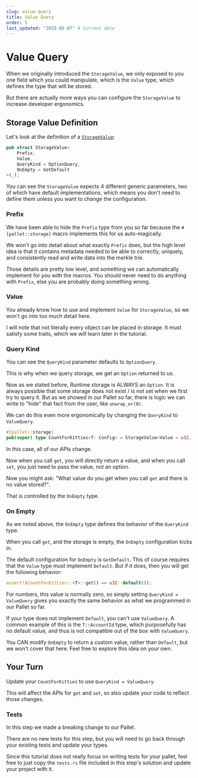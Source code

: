 ```yaml
---
slug: value-query
title: Value Query
order: 5
last_updated: "2025-05-07" # Current date
---
```


# Value Query

When we originally introduced the `StorageValue`, we only exposed to you one field which you could manipulate, which is the `Value` type, which defines the type that will be stored.

But there are actually more ways you can configure the `StorageValue` to increase developer ergonomics.

## Storage Value Definition

Let's look at the definition of a [`StorageValue`](https://docs.rs/frame-support/38.0.0/frame_support/storage/types/struct.StorageValue.html):

```rust
pub struct StorageValue<
	Prefix,
	Value,
	QueryKind = OptionQuery,
	OnEmpty = GetDefault
>(_);
```

You can see the `StorageValue` expects 4 different generic parameters, two of which have default implementations, which means you don't need to define them unless you want to change the configuration.

### Prefix

We have been able to hide the `Prefix` type from you so far because the `#[pallet::storage]` macro implements this for us auto-magically.

We won't go into detail about what exactly `Prefix` does, but the high level idea is that it contains metadata needed to be able to correctly, uniquely, and consistently read and write data into the merkle trie.

Those details are pretty low level, and something we can automatically implement for you with the macros. You should never need to do anything with `Prefix`, else you are probably doing something wrong.

### Value

You already know how to use and implement `Value` for `StorageValue`, so we won't go into too much detail here.

I will note that not literally every object can be placed in storage. It must satisfy some traits, which we will learn later in the tutorial.

### Query Kind

You can see the `QueryKind` parameter defaults to `OptionQuery`.

This is why when we query storage, we get an `Option` returned to us.

Now as we stated before, Runtime storage is ALWAYS an `Option`. It is always possible that some storage does not exist / is not set when we first try to query it. But as we showed in our Pallet so far, there is logic we can write to "hide" that fact from the user, like `unwrap_or(0)`.

We can do this even more ergonomically by changing the `QueryKind` to `ValueQuery`.

```rust
#[pallet::storage]
pub(super) type CountForKitties<T: Config> = StorageValue<Value = u32, QueryKind = ValueQuery>;
```

In this case, all of our APIs change.

Now when you call `get`, you will directly return a value, and when you call `set`, you just need to pass the value, not an option.

Now you might ask: "What value do you get when you call `get` and there is no value stored?".

That is controlled by the `OnEmpty` type.

### On Empty

As we noted above, the `OnEmpty` type defines the behavior of the `QueryKind` type.

When you call `get`, and the storage is empty, the `OnEmpty` configuration kicks in.

The default configuration for `OnEmpty` is `GetDefault`. This of course requires that the `Value` type must implement `Default`. But if it does, then you will get the following behavior:

```rust
assert!(CountForKitties::<T>::get() == u32::default());
```

For numbers, this value is normally zero, so simply setting `QueryKind = ValueQuery` gives you exactly the same behavior as what we programmed in our Pallet so far.

If your type does not implement `Default`, you can't use `ValueQuery`. A common example of this is the `T::AccountId` type, which purposefully has no default value, and thus is not compatible out of the box with `ValueQuery`.

You CAN modify `OnEmpty` to return a custom value, rather than `Default`, but we won't cover that here. Feel free to explore this idea on your own.

## Your Turn

Update your `CountForKitties` to use `QueryKind = ValueQuery`.

This will affect the APIs for `get` and `set`, so also update your code to reflect those changes.

### Tests

In this step we made a breaking change to our Pallet.

There are no new tests for this step, but you will need to go back through your existing tests and update your types.

Since this tutorial does not really focus on writing tests for your pallet, feel free to just copy the `tests.rs` file included in this step's solution and update your project with it.
